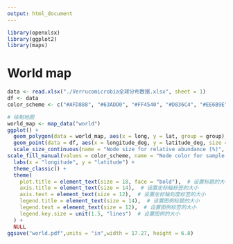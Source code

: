 ```yaml
---
output: html_document
---
```


```r


library(openxlsx)
library(ggplot2)
library(maps)
```

# World map

```r
data <- read.xlsx("./Verrucomicrobia全球分布数据.xlsx", sheet = 1)
df <- data
color_scheme <- c("#AFD888", "#63ADD0", "#FF4540", "#D836C4", "#EE6B9E", "#FF8F40", "#FFFA73", "#00A779")

# 绘制地图
world_map <- map_data("world")
ggplot() +
  geom_polygon(data = world_map, aes(x = long, y = lat, group = group), fill = "lightgray", color = "gray") +
  geom_point(data = df, aes(x = longitude_deg, y = latitude_deg, size = `cell%`, fill = interaction(empo_1, empo_2)), alpha = 0.5, shape = 21, color = 'grey40', stroke = 0.5) +
  scale_size_continuous(name = "Node size for relative abundance (%)", guide = guide_legend(override.aes = list(color = "black",fill="black"))) +
scale_fill_manual(values = color_scheme, name = "Node color for sample environmental type", guide = guide_legend(override.aes = list(size = 6))) +
  labs(x = "longitude", y = "latitude") +
  theme_classic() +
  theme(
    plot.title = element_text(size = 18, face = "bold"),  # 设置标题的大小和字体样式
    axis.title = element_text(size = 14),  # 设置坐标轴标签的大小
    axis.text = element_text(size = 12),  # 设置坐标轴刻度标签的大小
    legend.title = element_text(size = 14),  # 设置图例标题的大小
    legend.text = element_text(size = 12),  # 设置图例标签的大小
    legend.key.size = unit(1.5, "lines")  # 设置图例的大小
  ) +
  NULL
ggsave("world.pdf",units = "in",width = 17.27, height = 6.8)
```








